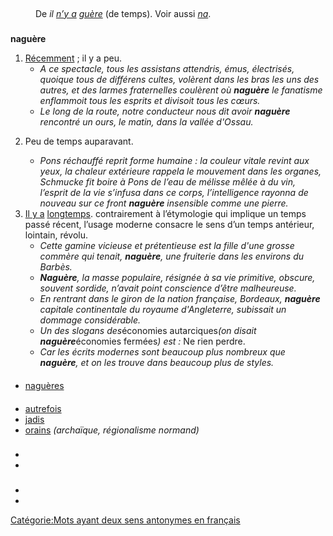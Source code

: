 == {{langue|fr}} ==
=== {{S|étymologie}} ===
: De ''il [[ne#fr|n’]][[il y a|y a]] [[guère]]'' (de temps). Voir aussi ''[[na#fr|na]]''.

=== {{S|adverbe|fr}} ===
'''naguère''' {{pron|na.ɡɛʁ|fr}} {{adverbe de temps|fr}}
# [[récemment#fr|Récemment]] ; il y a peu.
#* ''A ce spectacle, tous les assistans attendris, émus, électrisés, quoique tous de différens cultes, volèrent dans les bras les uns des autres, et des larmes fraternelles coulèrent où '''naguère''' le fanatisme enflammoit tous les esprits et divisoit tous les cœurs.'' {{source|« ''Progrès de la tolérance'' », dans ''La Feuille villageoise'', n° 32, du jeudi 3 mai 1792, Paris : Imprimerie Desenne, page 133}}
#*''Le long de la route, notre conducteur nous dit avoir '''naguère''' rencontré un ours, le matin, dans la vallée d'Ossau.'' {{source|Michelet, ''Journal'', 1835, page 191}}
# {{désuet|fr}} Peu de temps auparavant.
#* ''Pons réchauffé reprit forme humaine : la couleur vitale revint aux yeux, la chaleur extérieure rappela le mouvement dans les organes, Schmucke fit boire à Pons de l’eau de mélisse mêlée à du vin, l’esprit de la vie s’infusa dans ce corps, l’intelligence rayonna de nouveau sur ce front '''naguère''' insensible comme une pierre.'' {{source|Honoré de Balzac, ''Le Cousin Pons'', 1847}}
# [[il y a|Il y a]] [[longtemps]]. {{note}} contrairement à l’étymologie qui implique un temps passé récent, l’usage moderne consacre le sens d’un temps antérieur, lointain, révolu.
#* ''Cette gamine vicieuse et prétentieuse est la fille d'une grosse commère qui tenait, '''naguère''', une fruiterie dans les environs du Barbès.'' {{source|{{Citation/Victor Méric/Les Compagnons de l’Escopette/1930|198}}}}
#* '''''Naguère''', la masse populaire, résignée à sa vie primitive, obscure, souvent sordide, n’avait point conscience d’être malheureuse.'' {{source|{{Citation/Ludovic Naudeau/La France se regarde/1931}}}}
#* ''En rentrant dans le giron de la nation française, Bordeaux, '''naguère''' capitale continentale du royaume d'Angleterre, subissait un dommage considérable.'' {{source|{{w|Léon Berman}}, ''Histoire des Juifs de France des origines à nos jours'', 1937}}
#* ''Un des slogans des ''économies autarciques'' (on disait '''naguère''' ''économies fermées'') est :'' Ne rien perdre. {{source|Maurice Lecerf, ''Le Fer dans le monde'', Payot, 1942}}
#* ''Car les écrits modernes sont beaucoup plus nombreux que '''naguère''', et on les trouve dans beaucoup plus de styles.'' {{source|Anne-Marie {{pc|Beaudouin-Bégin}}, ''La langue affranchie, se raccommoder avec l’évolution linguistique'', Québec, Éditions Somme toute, 2017, page 100.}}

==== {{S|variantes orthographiques}} ====
* [[naguères]]

==== {{S|synonymes}} ====
* [[autrefois]]
* [[jadis]]
* [[orains]] ''(archaïque, régionalisme normand)''

==== {{S|traductions}} ====
{{cf|lang=fr|récemment|autrefois}}

=== {{S|prononciation}} ===
* {{pron-rimes|na.ɡɛʁ|fr}}
* {{écouter|lang=fr|France (Toulouse)|audio=LL-Q150 (fra)-Lepticed7-naguère.wav}}

=== {{S|références}} ===
* {{R:TLFi}}
* {{Import:DAF8}}

[[Catégorie:Mots ayant deux sens antonymes en français]]
